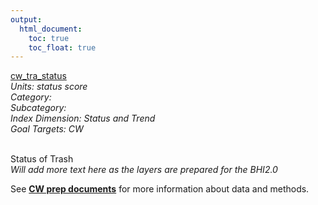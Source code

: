 ```yaml
---
output:
  html_document:
    toc: true
    toc_float: true
---
```


[cw_tra_status](https://github.com/OHI-Science/bhi/blob/master/baltic/layers/cw_trash_status_scores_bhi2015.csv)\
*Units: status score*\
*Category:*\
*Subcategory:*\
*Index Dimension: Status and Trend*\
*Goal Targets: CW*\
<br>

Status of Trash\
*Will add more text here as the layers are prepared for the BHI2.0*

See [**CW prep documents**](https://github.com/OHI-Science/bhi-1.0-archive/blob/draft/baltic2015/prep/CW/cw_prep.md) for more information about data and methods.

<br>

